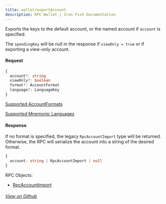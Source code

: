 ```yaml
---
title: wallet/exportAccount
description: RPC Wallet | Iron Fish Documentation
---
```


Exports the keys to the default account, or the named account if `account` is specified.

The `spendingKey` will be null in the response if `viewOnly = true` or if exporting a view-only account.

#### Request

```ts
{
  account?: string
  viewOnly?: boolean
  format?: AccountFormat
  language?: LanguageKey
}
```
[Supported AccountFormats](https://github.com/iron-fish/ironfish/blob/master/ironfish/src/wallet/account/encoder/encoder.ts)

[Supported Mnemonic Languages](https://github.com/iron-fish/ironfish/blob/master/ironfish/src/utils/language.ts)

#### Response

If no format is specified, the legacy `RpcAccountImport` type will be returned. Otherwise, the RPC will serialize the account into a string of the desired format.

```ts
{
  account: string | RpcAccountImport | null
}
```

RPC Objects: 
- [RpcAccountImport](/developers/documentation/rpc/objects/rpcAccountImport)

###### [View on Github](https://github.com/iron-fish/ironfish/blob/master/ironfish/src/rpc/routes/wallet/exportAccount.ts)
